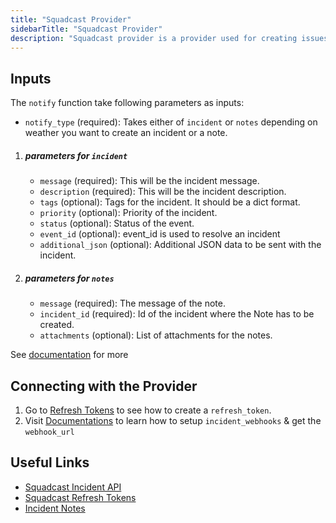 ```yaml
---
title: "Squadcast Provider"
sidebarTitle: "Squadcast Provider"
description: "Squadcast provider is a provider used for creating issues in Squadcast"
---
```


<AutoGeneratedSnippet />

## Inputs

The `notify` function take following parameters as inputs:

- `notify_type` (required): Takes either of `incident` or `notes` depending on weather you want to create an incident or a note.
1. ##### parameters for `incident`
   - `message` (required): This will be the incident message.
   - `description` (required): This will be the incident description.
   - `tags` (optional): Tags for the incident. It should be a dict format.
   - `priority` (optional): Priority of the incident.
   - `status` (optional): Status of the event.
   - `event_id` (optional): event_id is used to resolve an incident
   - `additional_json` (optional): Additional JSON data to be sent with the incident.
2. ##### parameters for `notes`
   - `message` (required): The message of the note.
   - `incident_id` (required): Id of the incident where the Note has to be created.
   - `attachments` (optional): List of attachments for the notes.

See [documentation](https://support.squadcast.com/integrations/incident-webhook-incident-webhook-api) for more

## Connecting with the Provider

1. Go to [Refresh Tokens](https://support.squadcast.com/terraform-and-api-documentation/public-api-refresh-token#from-your-profile-page) to see how to create a `refresh_token`.
2. Visit [Documentations](https://support.squadcast.com/integrations/incident-webhook-incident-webhook-api) to learn how to setup `incident_webhooks` & get the `webhook_url`


## Useful Links

- [Squadcast Incident API](https://support.squadcast.com/integrations/incident-webhook-incident-webhook-api)
- [Squadcast Refresh Tokens](https://support.squadcast.com/terraform-and-api-documentation/public-api-refresh-token#from-your-profile-page)
- [Incident Notes](https://support.squadcast.com/incidents-page/incident-notes)
